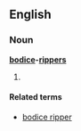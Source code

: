 ==English==

===Noun===
'''[[bodice]]-[[rippers]]'''

# {{plural of|[[bodice-ripper]]}}

====Related terms====
*[[bodice ripper]]